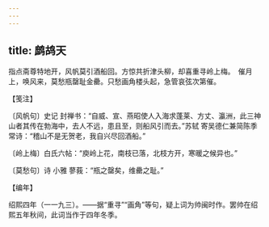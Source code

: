 ```yaml
---
---
---
```

title: 鹧鸪天
---







指点斋尊特地开，风帆莫引酒船回。方惊共折津头柳，却喜重寻岭上梅。　催月上，唤风来，莫愁瓶罄耻金罍。只愁画角楼头起，急管哀弦次第催。





【笺注】


〔风帆句〕史记 封禅书：“自威、宣、燕昭使人入海求蓬莱、方丈、瀛洲，此三神山者其传在勃海中，去人不远，患且至，则船风引而去。”苏轼 寄吴德仁兼简陈季常诗：“稽山不是无贺老，我自兴尽回酒船。”

〔岭上梅〕白氏六帖：“庾岭上花，南枝已落，北枝方开，寒暖之候异也。”

〔莫愁句〕诗 小雅 蓼莪：“瓶之罄矣，维罍之耻。”





【编年】


绍熙四年（一一九三）。——据“重寻”“画角”等句，疑上词为帅闽时作。罢帅在绍熙五年秋间，此词当作于四年冬季。